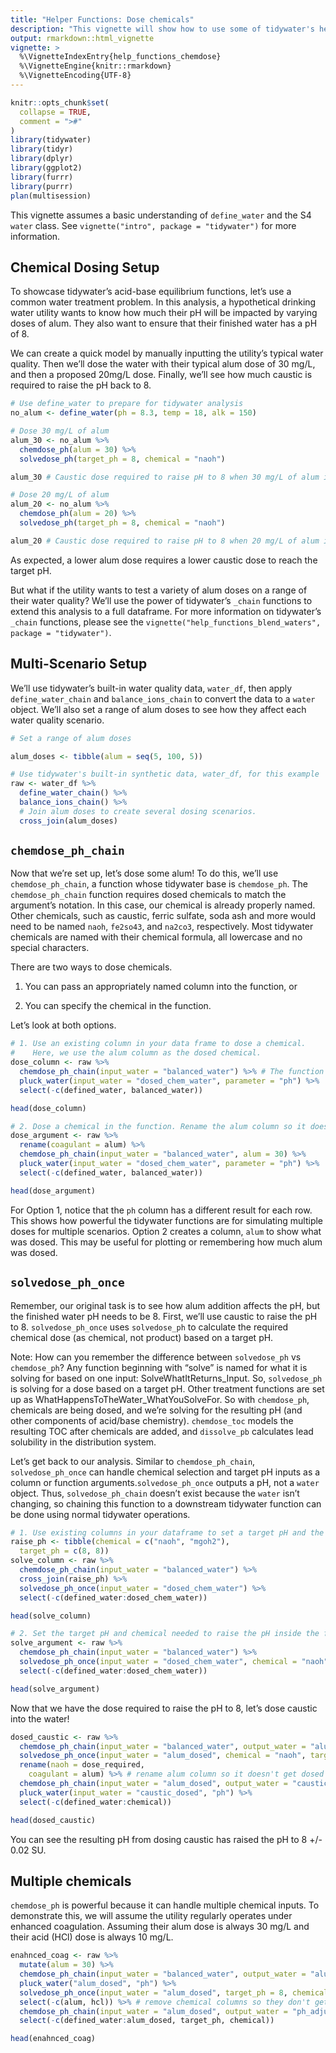 ```yaml
---
title: "Helper Functions: Dose chemicals"
description: "This vignette will show how to use some of tidywater's helper functions through chemical additions"
output: rmarkdown::html_vignette
vignette: >
  %\VignetteIndexEntry{help_functions_chemdose}
  %\VignetteEngine{knitr::rmarkdown}
  %\VignetteEncoding{UTF-8}
---
```


```r
knitr::opts_chunk$set(
  collapse = TRUE,
  comment = ">#"
)
library(tidywater)
library(tidyr)
library(dplyr)
library(ggplot2)
library(furrr)
library(purrr)
plan(multisession)
```

This vignette assumes a basic understanding of `define_water` and the S4 `water` class. See `vignette("intro", package = "tidywater")` for more information.


## Chemical Dosing Setup
To showcase tidywater's acid-base equilibrium functions, let's use a common water treatment problem. In this analysis, a hypothetical drinking water utility wants to know how much their pH will be impacted by varying doses of alum. They also want to ensure that their finished water has a pH of 8.

We can create a quick model by manually inputting the utility's typical water quality. Then we'll dose the water with their typical alum dose of 30 mg/L, and then a proposed 20mg/L dose. Finally, we'll see how much caustic is required to raise the pH back to 8. 

```r
# Use define_water to prepare for tidywater analysis
no_alum <- define_water(ph = 8.3, temp = 18, alk = 150)

# Dose 30 mg/L of alum
alum_30 <- no_alum %>%
  chemdose_ph(alum = 30) %>%
  solvedose_ph(target_ph = 8, chemical = "naoh")

alum_30 # Caustic dose required to raise pH to 8 when 30 mg/L of alum is added

# Dose 20 mg/L of alum
alum_20 <- no_alum %>%
  chemdose_ph(alum = 20) %>%
  solvedose_ph(target_ph = 8, chemical = "naoh")

alum_20 # Caustic dose required to raise pH to 8 when 20 mg/L of alum is added
```

As expected, a lower alum dose requires a lower caustic dose to reach the target pH. 

But what if the utility wants to test a variety of alum doses on a range of their water quality? We'll use the power of tidywater's `_chain` functions to extend this analysis to a full dataframe. For more information on tidywater's `_chain` functions, please see the `vignette("help_functions_blend_waters", package = "tidywater")`.

## Multi-Scenario Setup
We'll use tidywater's built-in water quality data, `water_df`, then apply `define_water_chain` and `balance_ions_chain` to convert the data to a `water` object. We'll also set a range of alum doses to see how they affect each water quality scenario.

```r
# Set a range of alum doses

alum_doses <- tibble(alum = seq(5, 100, 5))

# Use tidywater's built-in synthetic data, water_df, for this example
raw <- water_df %>%
  define_water_chain() %>%
  balance_ions_chain() %>%
  # Join alum doses to create several dosing scenarios.
  cross_join(alum_doses)
```

## `chemdose_ph_chain`
Now that we're set up, let's dose some alum! To do this, we'll use `chemdose_ph_chain`, a function whose tidywater base is `chemdose_ph`. The `chemdose_ph_chain` function requires dosed chemicals to match the argument's notation. In this case, our chemical is already properly named. Other chemicals, such as caustic, ferric sulfate, soda ash and more would need to be named `naoh`, `fe2so43`, and `na2co3`, respectively.  Most tidywater chemicals are named with their chemical formula, all lowercase and no special characters.

There are two ways to dose chemicals. 

1. You can pass an appropriately named column into the function, or

2. You can specify the chemical in the function. 

Let's look at both options.
```r
# 1. Use an existing column in your data frame to dose a chemical.
#    Here, we use the alum column as the dosed chemical.
dose_column <- raw %>%
  chemdose_ph_chain(input_water = "balanced_water") %>% # The function recognizes the 'alum' column as the chemical dose
  pluck_water(input_water = "dosed_chem_water", parameter = "ph") %>%
  select(-c(defined_water, balanced_water))

head(dose_column)

# 2. Dose a chemical in the function. Rename the alum column so it doesn't get used in the function
dose_argument <- raw %>%
  rename(coagulant = alum) %>%
  chemdose_ph_chain(input_water = "balanced_water", alum = 30) %>%
  pluck_water(input_water = "dosed_chem_water", parameter = "ph") %>%
  select(-c(defined_water, balanced_water))

head(dose_argument)
```
For Option 1, notice that the `ph` column has a different result for each row. This shows how powerful the tidywater functions are for simulating multiple doses for multiple scenarios.
Option 2 creates a column, `alum` to show what was dosed. This may be useful for plotting or remembering how much alum was dosed. 

## `solvedose_ph_once`
Remember, our original task is to see how alum addition affects the pH, but the finished water pH needs to be 8. First, we'll use caustic to raise the pH to 8. `solvedose_ph_once` uses `solvedose_ph` to calculate the required chemical dose (as chemical, not product) based on a target pH. 

Note: How can you remember the difference between `solvedose_ph` vs `chemdose_ph`? Any function beginning with "solve" is named for what it is solving for based on one input: SolveWhatItReturns_Input. So, `solvedose_ph` is solving for a dose based on a target pH. 
Other treatment functions are set up as WhatHappensToTheWater_WhatYouSolveFor. So with `chemdose_ph`, chemicals are being dosed, and we're solving for the resulting pH (and other components of acid/base chemistry). `chemdose_toc` models the resulting TOC after chemicals are added, and `dissolve_pb` calculates lead solubility in the distribution system.

Let's get back to our analysis. Similar to `chemdose_ph_chain`, `solvedose_ph_once` can handle chemical selection and target pH inputs as a column or function arguments.`solvedose_ph_once` outputs a pH, not a `water` object. Thus, `solvedose_ph_chain` doesn't exist because the `water` isn't changing, so chaining this function to a downstream tidywater function can be done using normal tidywater operations.

```r
# 1. Use existing columns in your dataframe to set a target pH and the chemicals to dose
raise_ph <- tibble(chemical = c("naoh", "mgoh2"),
  target_ph = c(8, 8))
solve_column <- raw %>%
  chemdose_ph_chain(input_water = "balanced_water") %>%
  cross_join(raise_ph) %>%
  solvedose_ph_once(input_water = "dosed_chem_water") %>%
  select(-c(defined_water:dosed_chem_water))

head(solve_column)

# 2. Set the target pH and chemical needed to raise the pH inside the function
solve_argument <- raw %>%
  chemdose_ph_chain(input_water = "balanced_water") %>%
  solvedose_ph_once(input_water = "dosed_chem_water", chemical = "naoh", target_ph = 8) %>%
  select(-c(defined_water:dosed_chem_water))

head(solve_argument)
```

Now that we have the dose required to raise the pH to 8, let's dose caustic into the water!
```r
dosed_caustic <- raw %>%
  chemdose_ph_chain(input_water = "balanced_water", output_water = "alum_dosed") %>%
  solvedose_ph_once(input_water = "alum_dosed", chemical = "naoh", target_ph = 8) %>%
  rename(naoh = dose_required,
    coagulant = alum) %>% # rename alum column so it doesn't get dosed twice
  chemdose_ph_chain(input_water = "alum_dosed", output_water = "caustic_dosed") %>%
  pluck_water(input_water = "caustic_dosed", "ph") %>%
  select(-c(defined_water:chemical))

head(dosed_caustic)
```
You can see the resulting pH from dosing caustic has raised the pH to 8 +/- 0.02 SU. 

## Multiple chemicals
`chemdose_ph` is powerful because it can handle multiple chemical inputs. To demonstrate this, we will assume the utility regularly operates under enhanced coagulation. Assuming their alum dose is always 30 mg/L and their acid (HCl) dose is always 10 mg/L.

```r
enahnced_coag <- raw %>%
  mutate(alum = 30) %>%
  chemdose_ph_chain(input_water = "balanced_water", output_water = "alum_dosed", hcl = 10) %>%
  pluck_water("alum_dosed", "ph") %>%
  solvedose_ph_once(input_water = "alum_dosed", target_ph = 8, chemical = "naoh", output_column = "naoh") %>%
  select(-c(alum, hcl)) %>% # remove chemical columns so they don't get dosed again in the next line.
  chemdose_ph_chain(input_water = "alum_dosed", output_water = "ph_adjusted") %>%
  select(-c(defined_water:alum_dosed, target_ph, chemical))

head(enahnced_coag)
```

